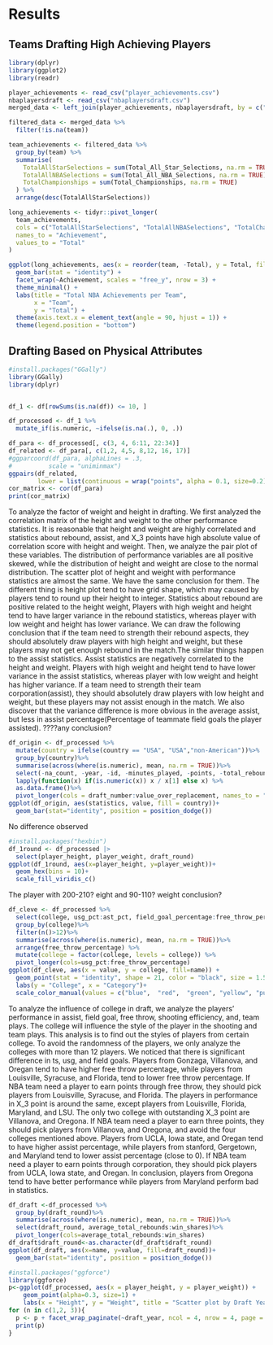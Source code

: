# Results

## Teams Drafting High Achieving Players

```r
library(dplyr)
library(ggplot2)
library(readr)

player_achievements <- read_csv("player_achievements.csv")
nbaplayersdraft <- read_csv("nbaplayersdraft.csv")
merged_data <- left_join(player_achievements, nbaplayersdraft, by = c("Player Name" = "player"))

filtered_data <- merged_data %>%
  filter(!is.na(team))

team_achievements <- filtered_data %>%
  group_by(team) %>%
  summarise(
    TotalAllStarSelections = sum(Total_All_Star_Selections, na.rm = TRUE),
    TotalAllNBASelections = sum(Total_All_NBA_Selections, na.rm = TRUE),
    TotalChampionships = sum(Total_Championships, na.rm = TRUE)
  ) %>%
  arrange(desc(TotalAllStarSelections))

long_achievements <- tidyr::pivot_longer(
  team_achievements,
  cols = c("TotalAllStarSelections", "TotalAllNBASelections", "TotalChampionships"),
  names_to = "Achievement",
  values_to = "Total"
)

ggplot(long_achievements, aes(x = reorder(team, -Total), y = Total, fill = Achievement)) +
  geom_bar(stat = "identity") +
  facet_wrap(~Achievement, scales = "free_y", nrow = 3) +
  theme_minimal() +
  labs(title = "Total NBA Achievements per Team",
       x = "Team",
       y = "Total") +
  theme(axis.text.x = element_text(angle = 90, hjust = 1)) +
  theme(legend.position = "bottom")

```




## Drafting Based on Physical Attributes

```r
#install.packages("GGally")
library(GGally)
library(dplyr)


df_1 <- df[rowSums(is.na(df)) <= 10, ]

df_processed <- df_1 %>%
  mutate_if(is.numeric, ~ifelse(is.na(.), 0, .))

```

```r
df_para <- df_processed[, c(3, 4, 6:11, 22:34)]
df_related <- df_para[, c(1,2, 4,5, 8,12, 16, 17)]
#ggparcoord(df_para, alphaLines = .3,
#          scale = "uniminmax")
ggpairs(df_related,
        lower = list(continuous = wrap("points", alpha = 0.1, size=0.2)))
cor_matrix <- cor(df_para)
print(cor_matrix)
```
To analyze the factor of weight and height in drafting. We first analyzed the correlation matrix of the height and weight to the other performance statistics. It is reasonable that height and weight are highly correlated and statistics about rebound, assist, and X_3 points have high absolute value of correlation score with height and weight. Then, we analyze the pair plot of these variables. The distribution of performance variables are all positive skewed, while the distribution of height and weight are close to the normal distribution. The scatter plot of height and weight with performance statistics are almost the same. We have the same conclusion for them. The different thing is height plot tend to have grid shape, which may caused by players tend to round up their height to integer. Statistics about rebound are positive related to the height weight, Players with high weight and height tend to have larger variance in the rebound statistics, whereas player with low weight and height has lower variance. We can draw the following conclusion that if the team need to strength their rebound aspects, they should absolutely draw players with high height and weight, but these players may not get enough rebound in the match.The similar things happen to the assist statistics. Assist statistics are negatively correlated to the height and weight. Players with high weight and height tend to have lower variance in the assist statistics, whereas player with low weight and height has higher variance. If a team need to strength their team corporation(assist), they should absolutely draw players with low height and weight, but these players may not assist enough in the match. We also discover that the variance difference is more obvious in the average assist, but less in assist percentage(Percentage of teammate field goals the player assisted). ????any conclusion?

```r
df_origin <- df_processed %>%
  mutate(country = ifelse(country == "USA", "USA","non-American"))%>%
  group_by(country)%>%
  summarise(across(where(is.numeric), mean, na.rm = TRUE))%>%
  select(-na_count, -year, -id, -minutes_played, -points, -total_rebounds, -box_plus_minus, - win_shares_per_48_minutes, -win_shares,-off_rebound, -def_rebound,-usg_pct, -total_pointdiff)%>%
  lapply(function(x) if(is.numeric(x)) x / x[1] else x) %>%
  as.data.frame()%>%
  pivot_longer(cols = draft_number:value_over_replacement, names_to = "statistics" )
ggplot(df_origin, aes(statistics, value, fill = country))+
  geom_bar(stat="identity", position = position_dodge())
```
No difference observed

```r
#install.packages("hexbin")
df_1round <- df_processed |>
  select(player_height, player_weight, draft_round)
ggplot(df_1round, aes(x=player_height, y=player_weight))+
  geom_hex(bins = 10)+
  scale_fill_viridis_c()
```
The player with 200-210? eight and 90-110? weight conclusion?
```r
df_cleve <- df_processed %>%
  select(college, usg_pct:ast_pct, field_goal_percentage:free_throw_percentage)%>%
  group_by(college)%>%
  filter(n()>12)%>%
  summarise(across(where(is.numeric), mean, na.rm = TRUE))%>%
  arrange(free_throw_percentage) %>%  
  mutate(college = factor(college, levels = college)) %>%
  pivot_longer(cols=usg_pct:free_throw_percentage)
ggplot(df_cleve, aes(x = value, y = college, fill=name)) + 
  geom_point(stat = "identity", shape = 21, color = "black", size = 1.5) +
  labs(y = "College", x = "Category")+
  scale_color_manual(values = c("blue",  "red",  "green", "yellow", "purple", "#008080"))
```
To analyze the influence of college in draft, we analyze the players' performance in assist, field goal, free throw, shooting efficiency, and, team plays. The college will influence the style of the player in the shooting and team plays. This analysis is to find out the styles of players from certain college. To avoid the randomness of the players, we only analyze the colleges with more than 12 players. We noticed that there is significant difference in ts, usg, and field goals. Players from Gonzaga, Villanova, and Oregan tend to have higher free throw percentage, while players from Louisville, Syracuse, and Florida, tend to lower free throw percentage. If NBA team need a player to earn points through free throw, they should pick players from Louisville, Syracuse, and Florida. The players in performance in X_3 point is around the same, except players from Louisville, Florida, Maryland, and LSU. The only two college with outstanding X_3 point are Villanova, and Oregona. If NBA team need a player to earn three points, they should pick players from Villanova, and Oregona, and avoid the four colleges mentioned above. Players from UCLA, Iowa state, and Oregan tend to have higher assist percentage, while players from stanford, Gergetown, and Maryland tend to lower assist percentage (close to 0). If NBA team need a player to earn points through corporation, they should pick players from UCLA, Iowa state, and Oregan. In conclusion, players from Oregona tend to have better performance while players from Maryland perform bad in statistics.

```r
df_draft <-df_processed %>%
  group_by(draft_round)%>%
  summarise(across(where(is.numeric), mean, na.rm = TRUE))%>%
  select(draft_round, average_total_rebounds:win_shares)%>%
  pivot_longer(cols=average_total_rebounds:win_shares)
df_draft$draft_round<-as.character(df_draft$draft_round)
ggplot(df_draft, aes(x=name, y=value, fill=draft_round))+
  geom_bar(stat="identity", position = position_dodge())

```
```r
#install.packages("ggforce")
library(ggforce)
p<-ggplot(df_processed, aes(x = player_height, y = player_weight)) +
    geom_point(alpha=0.3, size=1) +
    labs(x = "Height", y = "Weight", title = "Scatter plot by Draft Year")
for (n in c(1,2, 3)){
  p <- p + facet_wrap_paginate(~draft_year, ncol = 4, nrow = 4, page = n)
  print(p)
}
```
